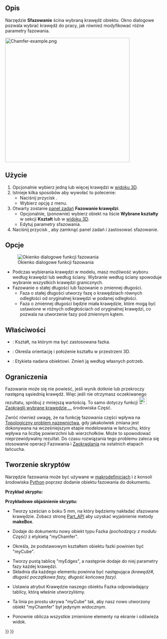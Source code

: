 <languages/>

{{Docnav/pl
|[[Part_Fillet/pl|Zaokrąglenie]]
|[[Part_MakeFace/pl|Utwórz ścianę z linii łamanych]]
|[[Part_Workbench/pl|środowisko pracy Część]]
|IconL=Part_Fillet.svg
|IconR=Part_MakeFace.svg
|IconC=Workbench_Part.svg
}}

{{GuiCommand/pl
|Name=Part Chamfer
|Name/pl=Część: Sfazowanie
|MenuLocation=Część → Sfazowanie ...
|Workbenches=[[Part_Workbench/pl|Część]]
|SeeAlso=[[Part_Fillet/pl|Zaokrąglenie]]
}}

<span id="Description"></span>
==Opis==

Narzędzie '''Sfazowanie''' ścina wybraną krawędź obiektu. Okno dialogowe pozwala wybrać krawędź do pracy, jak również modyfikować różne parametry fazowania.

[[Image:Chamfer-example.png|400px]]
{{Caption|Płytka ze sfazowanymi narożnikami}}

<span id="Usage"></span>
==Użycie== 

# Opcjonalnie wybierz jedną lub więcej krawędzi w [[3D_view/pl|widoku 3D]].
# Istnieje kilka sposobów aby wywołać to polecenie:
#* Naciśnij przycisk {{Button|[[Image:Part_Chamfer.svg|16px]] Sfazowanie...}}.
#* Wybierz opcję {{MenuCommand|Część → [[Image:Part_Chamfer.svg|16px]] Sfazowanie...}} z menu.
# Otwarty zostanie [[Task_panel/pl|panel zadań]] '''Fazowanie krawędzi'''.
#* Opcjonalnie, (ponownie) wybierz obiekt na liście '''Wybrane kształty''' w sekcji '''Kształt''' lub w [[3D_view/pl|widoku 3D]]. 
#* Edytuj parametry sfazowania.
# Naciśnij przycisk {{Button|OK}}, aby zamknąć panel zadań i zastosować sfazowanie.

<span id="Options"></span>
==Opcje==

[[Image:Dialog-chamfer.png|Okienko dialogowe funkcji fazowania]]
* Podczas wybierania krawędzi w modelu, masz możliwość wyboru według krawędzi lub według ściany. Wybranie według ściany spowoduje wybranie wszystkich krawędzi granicznych.
* Fazowanie o stałej długości lub fazowanie o zmiennej długości.
** Faza o stałej długości utworzy fazę o krawędziach równych odległości od oryginalnej krawędzi w podanej odległości.
** Faza o zmiennej długości będzie miała krawędzie, które mogą być ustawione w różnych odległościach od oryginalnej krawędzi, co pozwala na utworzenie fazy pod zmiennym kątem.

<span id="Properties"></span>
==Właściwości==

{{Properties_Title|Podstawowe}}

*{{PropertyData|Podstawowe}}: Kształt, na którym ma być zastosowana fazka.
*{{PropertyData|Umiejscowienie}}: Określa orientację i położenie kształtu w przestrzeni 3D.
*{{PropertyData|Etykieta}}: Etykieta nadana obiektowi. Zmień ją według własnych potrzeb.
{{clear}}

<span id="Limitations"></span>
==Ograniczenia==

Fazowanie może się nie powieść, jeśli wynik dotknie lub przekroczy następną sąsiednią krawędź. Więc jeśli nie otrzymasz oczekiwanego rezultatu, spróbuj z mniejszą wartością. To samo dotyczy funkcji [[Image:Part_Fillet.svg|24px]] [[Part_Fillet/pl|Zaokrąglij wybrane krawędzie ...]] środowiska Część.

Zwróć również uwagę, że na funkcję fazowania części wpływa na [[Topological_naming_problem/pl|Topologiczny problem nazewnictwa]], gdy jakakolwiek zmiana jest dokonywana na wcześniejszym etapie modelowania w łańcuchu, który wpływa na liczbę powierzchni lub wierzchołków. Może to spowodować nieprzewidywalny rezultat. Do czasu rozwiązania tego problemu zaleca się stosowanie operacji Fazowania i [[Part_Fillet/pl|Zaokrąglania]] na ostatnich etapach łańcucha.

<span id="Scripting"></span>
==Tworzenie skryptów==

Narzędzie fazowania może być używane w [[Macros/pl|makrodefinicjach]] i z konsoli środowiska [[Python/pl|Python]] poprzez dodanie obiektu fazowania do dokumentu.

'''Przykład skryptu:'''

{{Code|code=
import Part
cube = FreeCAD.ActiveDocument.addObject("Part::Feature", "myCube")
cube.Shape = Part.makeBox(5, 5, 5)
chmfr = FreeCAD.ActiveDocument.addObject("Part::Chamfer", "myChamfer")
chmfr.Base = FreeCAD.ActiveDocument.myCube
myEdges = []
myEdges.append((1, 1.5, 1.25)) # (edge number, chamfer start length, chamfer end length)
myEdges.append((2, 1.5, 1.25))
myEdges.append((3, 1.5, 1.25))
myEdges.append((4, 1.5, 1.25))
myEdges.append((5, 1.5, 1.25))
myEdges.append((6, 1.5, 1.25))
myEdges.append((7, 1.5, 1.25))
myEdges.append((8, 1.5, 1.25))
myEdges.append((9, 1.5, 1.25))
myEdges.append((10, 1.5, 1.25))
myEdges.append((11, 1.5, 1.25))
myEdges.append((12, 1.5, 1.25))
chmfr.Edges = myEdges
FreeCADGui.ActiveDocument.myCube.Visibility = False
FreeCAD.ActiveDocument.recompute()
}}

'''Przykładowe objaśnienie skryptu:'''

{{Code|code=
import Part
cube = FreeCAD.ActiveDocument.addObject("Part::Feature", "myCube")
cube.Shape = Part.makeBox(5, 5, 5)
}}

*Tworzy sześcian o boku 5 mm, na który będziemy nakładać sfazowane krawędzie. Zobacz stronę [[Part_API/pl|Part_API]] aby uzyskać wyjaśnienie metody '''makeBox'''.

{{Code|code=
chmfr = FreeCAD.ActiveDocument.addObject("Part::Chamfer", "myChamfer")
}}

*Dodaje do dokumentu nowy obiekt typu Fazka ''(pochodzący z modułu Część)'' z etykietą "myChamfer".

{{Code|code=
chmfr.Base = FreeCAD.ActiveDocument.myCube
}}

*Określa, że podstawowym kształtem obiektu fazki powinien być "myCube".

{{Code|code=
myEdges = []
myEdges.append((1, 1.5, 1.25)) # (edge number, chamfer start length, chamfer end length)
myEdges.append((2, 1.5, 1.25))
myEdges.append((3, 1.5, 1.25))
myEdges.append((4, 1.5, 1.25))
myEdges.append((5, 1.5, 1.25))
myEdges.append((6, 1.5, 1.25))
myEdges.append((7, 1.5, 1.25))
myEdges.append((8, 1.5, 1.25))
myEdges.append((9, 1.5, 1.25))
myEdges.append((10, 1.5, 1.25))
myEdges.append((11, 1.5, 1.25))
myEdges.append((12, 1.5, 1.25))
}}

*Tworzy pustą tablicę "myEdges", a następnie dodaje do niej parametry fazy każdej krawędzi.
*Składnia dla każdego elementu powinna być następująca ''(krawędź#, długość początkowa fazy, długość końcowa fazy)''.

{{Code|code=
chmfr.Edges = myEdges
}}
*Ustawia atrybut Krawędzie naszego obiektu Fazka odpowiadający tablicy, którą właśnie utworzyliśmy.

{{Code|code=
FreeCADGui.ActiveDocument.myCube.Visibility = False
}}

*Ta linia po prostu ukrywa "myCube" tak, aby nasz nowo utworzony obiekt "myChamfer" był jedynym widocznym.

{{Code|code=
FreeCAD.ActiveDocument.recompute()
}}

*Ponownie oblicza wszystkie zmienione elementy na ekranie i odświeża widok.


{{Docnav/pl
|[[Part_Fillet/pl|Zaokrąglenie]]
|[[Part_MakeFace/pl|Utwórz ścianę z linii łamanych]]
|[[Part_Workbench/pl|środowisko pracy Część]]
|IconL=Part_Fillet.svg
|IconR=Part_MakeFace.svg
|IconC=Workbench_Part.svg
}}

{{Part Tools navi{{#translation:}}}}
{{Userdocnavi{{#translation:}}}}